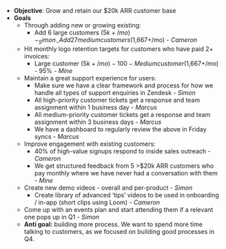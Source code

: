 - **Objective**: Grow and retain our $20k ARR customer base
- **Goals**
  - Through adding new or growing existing:
      - Add 6 large customers ($5k+/mo) - _Simon_
      -Add 27 medium customers ($1,667+/mo) - _Cameron_
  - Hit monthly logo retention targets for customers who have paid 2+ invoices:
    - Large customer ($5k+/mo) - 100% - _Simon_
    -Medium customer ($1,667+/mo) - 95% - _Mine_
  - Maintain a great support experience for users:
    - Make sure we have a clear framework and process for how we handle all types of support enquiries in Zendesk - _Simon_
    - All high-priority customer tickets get a response and team assignment within 1 business day - _Marcus_
    - All medium-priority customer tickets get a response and team assignment within 3 business days - _Marcus_
    - We have a dashboard to regularly review the above in Friday syncs - _Marcus_
  - Improve engagement with existing customers:
    - 40% of high-value signups respond to inside sales outreach - _Cameron_
    - We get structured feedback from 5 >$20k ARR customers who pay monthly where we have never had a conversation with them - _Mine_
  - Create new demo videos - overall and per-product - _Simon_
    - Create library of advanced ‘tips’ videos to be used in onboarding / in-app (short clips using Loom) - _Cameron_
  - Come up with an events plan and start attending them if a relevant one pops up in Q1 - _Simon_
  - **Anti goal:** building more process. We want to spend more time talking to customers, as we focused on building good processes in Q4.

